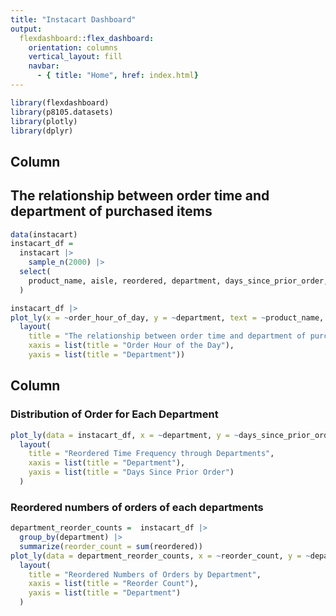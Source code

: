 ```yaml
---
title: "Instacart Dashboard"
output: 
  flexdashboard::flex_dashboard:
    orientation: columns
    vertical_layout: fill
    navbar:
      - { title: "Home", href: index.html}
---
```


```r
library(flexdashboard)
library(p8105.datasets)
library(plotly)
library(dplyr)

```


Column {data-width=650}
-----------------------------------------------------------------------
## The relationship between order time and department of purchased items


```r
data(instacart)
instacart_df = 
  instacart |> 
    sample_n(2000) |>
  select(
    product_name, aisle, reordered, department, days_since_prior_order, order_hour_of_day 
  )

```

```r


instacart_df |>
plot_ly(x = ~order_hour_of_day, y = ~department, text = ~product_name, type = "scatter", mode = "markers", color = ~aisle, colors = "viridis")|>
  layout(
    title = "The relationship between order time and department of purchased items",
    xaxis = list(title = "Order Hour of the Day"),
    yaxis = list(title = "Department"))

```

Column {data-width=650}
-----------------------------------------------------------------------
### Distribution of Order for Each Department

```r
plot_ly(data = instacart_df, x = ~department, y = ~days_since_prior_order, type = "box", text = ~product_name, color = ~department, colors = "viridis") |>
  layout(
    title = "Reordered Time Frequency through Departments",
    xaxis = list(title = "Department"),
    yaxis = list(title = "Days Since Prior Order")
  ) 
```

### Reordered numbers of orders of each departments

```r
department_reorder_counts =  instacart_df |>
  group_by(department) |>
  summarize(reorder_count = sum(reordered))
plot_ly(data = department_reorder_counts, x = ~reorder_count, y = ~department, type = "bar", text = ~reorder_count, color = ~department, colors = "viridis")|>
  layout(
    title = "Reordered Numbers of Orders by Department",
    xaxis = list(title = "Reorder Count"),
    yaxis = list(title = "Department")
  )
```
